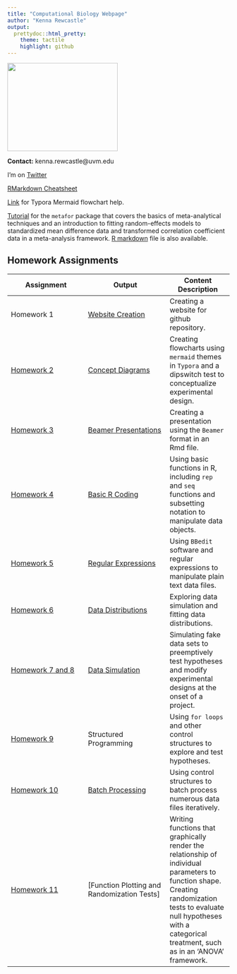 ```yaml
---
title: "Computational Biology Webpage"
author: "Kenna Rewcastle"
output:
  prettydoc::html_pretty:
    theme: tactile
    highlight: github
---
```


<img src="Kenna_amanita.JPG" width="250" height="200" />

**Contact:** kenna.rewcastle@uvm.edu  
  
I'm on [Twitter](https://twitter.com/kennarewcastle?lang=en)

[RMarkdown Cheatsheet](https://www.rstudio.com/wp-content/uploads/2015/02/rmarkdown-cheatsheet.pdf) 

[Link](http://support.typora.io/Draw-Diagrams-With-Markdown/) for Typora Mermaid flowchart help.

[Tutorial](metafor_tutorial.html) for the `metafor` package that covers the basics of meta-analytical techniques and an introduction to fitting random-effects models to standardized mean difference data and transformed correlation coefficient data in a meta-analysis framework. [R markdown](metafor_tutorial.Rmd) file is also available.

## Homework Assignments

Assignment  | Output | Content Description
------------- | -------------- |----------- 
Homework 1  | [Website Creation](https://kennarewcastle.github.io/RewcastleBio381/) | Creating a website for github repository. | -
[Homework 2](https://gotellilab.github.io/Bio381/Homeworks/Homework02_2018.html) | [Concept Diagrams](HW2.html) | Creating flowcharts using `mermaid` themes in `Typora` and a dipswitch test to conceptualize experimental design. | -
[Homework 3](https://gotellilab.github.io/Bio381/Homeworks/Homework03_2018.html) | [Beamer Presentations](PLFA_pres.pdf) | Creating a presentation using the `Beamer` format in an Rmd file. | -
[Homework 4](https://gotellilab.github.io/Bio381/Homeworks/Homework04_2018.html) | [Basic R Coding](Homework_4.html) | Using basic functions in R, including `rep` and `seq` functions and subsetting notation to manipulate data objects. | -
[Homework 5](https://gotellilab.github.io/Bio381/Homeworks/Homework05_2018.html) | [Regular Expressions](RewcastleHW5.html) | Using `BBedit` software and regular expressions to manipulate plain text data files. | -
[Homework 6](https://gotellilab.github.io/Bio381/Homeworks/Homework06_2018.html) | [Data Distributions](HW6.html) | Exploring data simulation and fitting data distributions. | -
[Homework 7 and 8](https://gotellilab.github.io/Bio381/Homeworks/Homework08_2018.html) | [Data Simulation](HW7and8.html) | Simulating fake data sets to preemptively test hypotheses and modify experimental designs at the onset of a project. | -
[Homework 9](https://gotellilab.github.io/Bio381/Homeworks/Homework09_2018.html) | Structured Programming | Using `for loops` and other control structures to explore and test hypotheses. | -
[Homework 10](https://gotellilab.github.io/Bio381/Homewnorks/Homework10_2018n.html) | [Batch Processing](HW10.html) | Using control structures to batch process numerous data files iteratively. | -
[Homework 11](https://gotellilab.github.io/Bio381/Homeworks/Homework11_2018.html) | [Function Plotting and Randomization Tests] | Writing functions that graphically render the relationship of individual parameters to function shape. Creating randomization tests to evaluate null hypotheses with a categorical treatment, such as in an 'ANOVA' framework. |-
